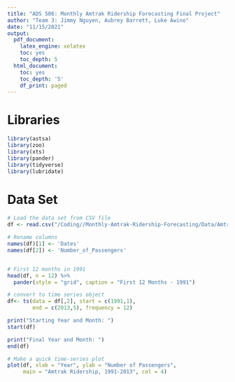 ```yaml
---
title: "ADS 506: Monthly Amtrak Ridership Forecasting Final Project"
author: "Team 3: Jimmy Nguyen, Aubrey Barrett, Luke Awino"
date: "11/15/2021"
output: 
  pdf_document:
    latex_engine: xelatex
    toc: yes
    toc_depth: 5
  html_document:
    toc: yes
    toc_depth: '5'
    df_print: paged
---
```




\newpage

# Libraries

```r
library(astsa)
library(zoo)
library(xts)
library(pander)
library(tidyverse)
library(lubridate)
```


# Data Set

\textcolor{red}{\textbf{Code: }}

```r
# Load the data set from CSV file
df <- read.csv("/Coding//Monthly-Amtrak-Ridership-Forecasting/Data/Amtrak Ridership Data.csv")

# Rename columns
names(df)[1] <- 'Dates'
names(df[2]) <- 'Number_of_Passengers'


# First 12 months in 1991
head(df, n = 12) %>% 
  pander(style = "grid", caption = "First 12 Months - 1991")


```

\newpage


```r
# convert to time series object 
df<- ts(data = df[,2], start = c(1991,1), 
        end = c(2013,5), frequency = 12)

print("Starting Year and Month: ")
start(df)

print("Final Year and Month: ")
end(df)
```



```r

# Make a quick time-series plot
plot(df, xlab = "Year", ylab = "Number of Passengers", 
     main = "Amtrak Ridership, 1991-2013", col = 4)

```





